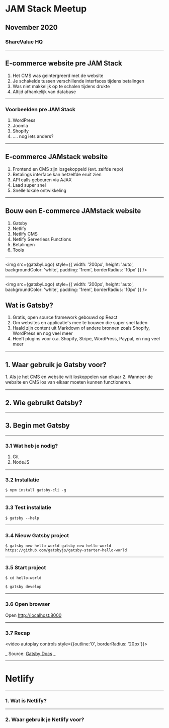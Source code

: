 



# JAM Stack Meetup
## November 2020 
### ShareValue HQ

---

## E-commerce website pre JAM Stack

1. Het CMS was geintergreerd met de website
2. Je schakelde tussen verschillende interfaces tijdens betalingen
3. Was niet makkelijk op te schalen tijdens drukte
4. Altijd afhankelijk van database

---

### Voorbeelden pre JAM Stack

1. WordPress
2. Joomla
3. Shopify
4. .... nog iets anders?

---

## E-commerce JAMstack website

1. Frontend en CMS zijn losgekoppeld (evt. zelfde repo)
2. Betalings interface kan hetzelfde eruit zien
3. API calls gebeuren via AJAX
4. Laad super snel
5. Snelle lokale ontwikkeling


---

## Bouw een E-commerce JAMstack website

1. Gatsby
2. Netlify
3. Netlify CMS
4. Netlify Serverless Functions
4. Betalingen
5. Tools

---

<img src={gatsbyLogo} style={{
      width: '200px',
      height: 'auto',
      backgroundColor: 'white',
      padding: '1rem',
      borderRadius: '10px'
    }} />

---

<img src={gatsbyLogo} style={{
      width: '200px',
      height: 'auto',
      backgroundColor: 'white',
      padding: '1rem',
      borderRadius: '10px'
    }} />

## Wat is Gatsby?

<Steps>

1. Gratis, open source framework gebouwd op React
2. Om websites en applicatie's mee te bouwen die super snel laden
3. Haald zijn content uit Markdown of andere bronnen zoals Shopify, WordPress en nog veel meer
4. Heeft plugins voor o.a. Shopify, Stripe, WordPress, Paypal, en nog veel meer

</Steps>

---

## 1. Waar gebruik je Gatsby voor?

<Steps>
1. Als je het CMS en website wilt loskoppelen van elkaar
2. Wanneer de website en CMS los van elkaar moeten kunnen functioneren.
</Steps>


---

## 2. Wie gebruikt Gatsby?

---

## 3. Begin met Gatsby


---

### 3.1 Wat heb je nodig?

<Steps>

1. Git
2. NodeJS

</Steps>

---

### 3.2 Installatie

`$ npm install gatsby-cli -g`

---

### 3.3 Test installatie

`$ gatsby --help`

---

### 3.4 Nieuw Gatsby project

`$ gatsby new hello-world gatsby new hello-world https://github.com/gatsbyjs/gatsby-starter-hello-world`

---

### 3.5 Start project

`$ cd hello-world`

`$ gatsby develop`

---


### 3.6 Open browser

Open [http://localhost:8000](http://localhost:8000)


---

### 3.7 Recap


<video autoplay controls style={{outline:'0', borderRadius: '20px'}}>
  <source src={v} />
</video>

_ Source: [Gatsby Docs](https://www.gatsbyjs.com/tutorial/part-zero/) _



---

# Netlify

--- 


### 1. Wat is Netlify?


---

### 2. Waar gebruik je Netlify voor?